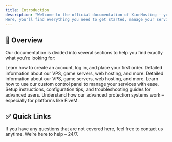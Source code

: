 ---
title: Introduction
description: "Welcome to the official documentation of XionHosting – your trusted provider for high-performance hosting solutions.
Here, you'll find everything you need to get started, manage your services, and troubleshoot issues quickly and efficiently."
---


## 📌 Overview
Our documentation is divided into several sections to help you find exactly what you're looking for:


<CardGroup cols={2}>
  <Card
    title="Getting Started"
    icon="pen-to-square"
    href="https://mintlify.com/docs/quickstart"
  >
    Learn how to create an account, log in, and place your first order.
  </Card>
  <Card
    title="Products & Services"
    icon="image"
    href="https://mintlify.com/docs/development"
  >
    Detailed information about our VPS, game servers, web hosting, and more.
  </Card>
  <Card
    title="Products & Services"
    icon="image"
    href="https://mintlify.com/docs/development"
  >
    Detailed information about our VPS, game servers, web hosting, and more.
  </Card>
  <Card
    title="Control Panel Guide"
    icon="image"
    href="https://mintlify.com/docs/development"
  >
    Learn how to use our custom control panel to manage your services with ease.
  </Card>
  <Card
    title="Technical Guides"
    icon="image"
    href="https://mintlify.com/docs/development"
  >
    Setup instructions, configuration tips, and troubleshooting guides for advanced users.
  </Card>
  <Card
    title="Security & DDoS Protection"
    icon="image"
    href="https://mintlify.com/docs/development"
  >
    Understand how our advanced protection systems work – especially for platforms like FiveM.
  </Card>
</CardGroup>

## ✅ Quick Links

<CardGroup cols={2}>
  <Card
    title="Create an Account"
    icon="palette"
    href="https://mintlify.com/docs/settings/global"
  >
  </Card>
  <Card
    title="Log in to the Dashboard"
    icon="code"
    href="https://mintlify.com/docs/api-playground/openapi"
  >
  </Card>
  <Card
    title="View All Products"
    icon="screwdriver-wrench"
    href="https://mintlify.com/docs/content/components/accordions"
  >
  </Card>
  <Card
    title="Contact Support"
    icon="stars"
    href="https://mintlify.com/customers"
  >
  </Card>
</CardGroup>

If you have any questions that are not covered here, feel free to contact us anytime.
We’re here to help – 24/7.

